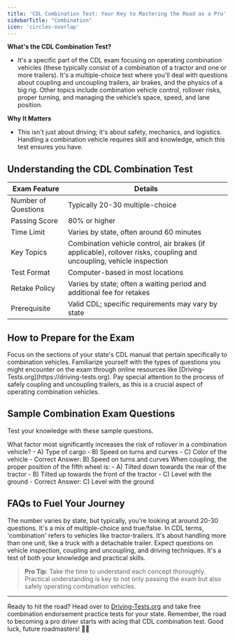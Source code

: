 ```yaml
---
title: 'CDL Combination Test: Your Key to Mastering the Road as a Pro'
sidebarTitle: "Combination"
icon: 'circles-overlap'
---
```


**What's the CDL Combination Test?**
- It's a specific part of the CDL exam focusing on operating combination vehicles (these typically consist of a combination of a tractor and one or more trailers). It's a multiple-choice test where you'll deal with questions about coupling and uncoupling trailers, air brakes, and the physics of a big rig. Other topics include combination vehicle control, rollover risks, proper turning, and managing the vehicle’s space, speed, and lane position.

**Why It Matters**
- This isn't just about driving; it's about safety, mechanics, and logistics. Handling a combination vehicle requires skill and knowledge, which this test ensures you have.

## Understanding the CDL Combination Test

| Exam Feature           | Details                              |
|------------------------|--------------------------------------|
| Number of Questions    | Typically 20-30 multiple-choice      |
| Passing Score          | 80% or higher                        |
| Time Limit             | Varies by state, often around 60 minutes |
| Key Topics             | Combination vehicle control, air brakes (if applicable), rollover risks, coupling and uncoupling, vehicle inspection |
| Test Format            | Computer-based in most locations     |
| Retake Policy          | Varies by state; often a waiting period and additional fee for retakes |
| Prerequisite           | Valid CDL; specific requirements may vary by state |

## How to Prepare for the Exam

<Steps>
  <Step title="Study the Relevant Sections in the CDL Manual">
    Focus on the sections of your state's CDL manual that pertain specifically to combination vehicles.
  </Step>

  <Step title="Practice with Sample Questions">
    Familiarize yourself with the types of questions you might encounter on the exam through online resources like [Driving-Tests.org](https://driving-tests.org).
  </Step>

  <Step title="Understand Coupling and Uncoupling Procedures">
    Pay special attention to the process of safely coupling and uncoupling trailers, as this is a crucial aspect of operating combination vehicles.
  </Step>
</Steps>

## Sample Combination Exam Questions

Test your knowledge with these sample questions.

<AccordionGroup>
  <Accordion title="Question 1: Rollover Risks">
    What factor most significantly increases the risk of rollover in a combination vehicle?
    - A) Type of cargo
    - B) Speed on turns and curves
    - C) Color of the vehicle
    - Correct Answer: B) Speed on turns and curves
  </Accordion>

  <Accordion title="Question 2: Coupling">
    When coupling, the proper position of the fifth wheel is:
    - A) Tilted down towards the rear of the tractor
    - B) Tilted up towards the front of the tractor
    - C) Level with the ground
    - Correct Answer: C) Level with the ground
  </Accordion>
</AccordionGroup>

## FAQs to Fuel Your Journey

<AccordionGroup>
  <Accordion title="How Many Questions Are on the CDL Combination Test?">
    The number varies by state, but typically, you're looking at around 20-30 questions. It's a mix of multiple-choice and true/false.
  </Accordion>
  <Accordion title="What Does 'Combination' Mean in CDL?">
    In CDL terms, 'combination' refers to vehicles like tractor-trailers. It's about handling more than one unit, like a truck with a detachable trailer.
  </Accordion>
  <Accordion title="What to Expect on the Actual Combination Exam?">
    Expect questions on vehicle inspection, coupling and uncoupling, and driving techniques. It's a test of both your knowledge and practical skills.
  </Accordion>
</AccordionGroup>


> **Pro Tip**: Take the time to understand each concept thoroughly. Practical understanding is key to not only passing the exam but also safely operating combination vehicles.

---

Ready to hit the road? Head over to [Driving-Tests.org](https://driving-tests.org) and take free combination endorsement practice tests for your state. Remember, the road to becoming a pro driver starts with acing that CDL combination test. Good luck, future roadmasters! 🚚💨